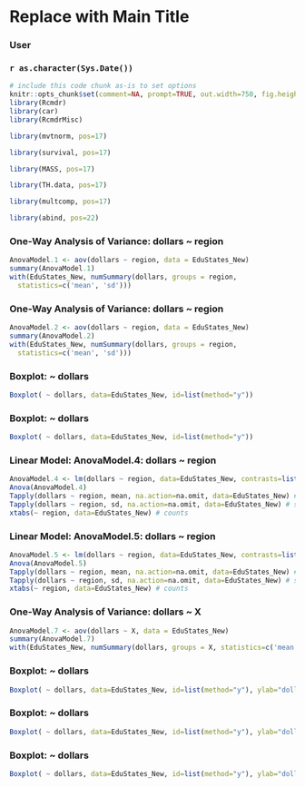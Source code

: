 <!-- R Commander Markdown Template -->

Replace with Main Title
=======================

### User

### `r as.character(Sys.Date())`

```{r echo=FALSE}
# include this code chunk as-is to set options
knitr::opts_chunk$set(comment=NA, prompt=TRUE, out.width=750, fig.height=8, fig.width=8)
library(Rcmdr)
library(car)
library(RcmdrMisc)
```

```{r}
library(mvtnorm, pos=17)
```


```{r}
library(survival, pos=17)
```


```{r}
library(MASS, pos=17)
```


```{r}
library(TH.data, pos=17)
```


```{r}
library(multcomp, pos=17)
```


```{r}
library(abind, pos=22)
```



### One-Way Analysis of Variance: dollars ~ region
```{r}
AnovaModel.1 <- aov(dollars ~ region, data = EduStates_New)
summary(AnovaModel.1)
with(EduStates_New, numSummary(dollars, groups = region, 
  statistics=c('mean', 'sd')))
```


### One-Way Analysis of Variance: dollars ~ region
```{r}
AnovaModel.2 <- aov(dollars ~ region, data = EduStates_New)
summary(AnovaModel.2)
with(EduStates_New, numSummary(dollars, groups = region, 
  statistics=c('mean', 'sd')))
```


### Boxplot: ~ dollars
```{r}
Boxplot( ~ dollars, data=EduStates_New, id=list(method="y"))
```


### Boxplot: ~ dollars
```{r}
Boxplot( ~ dollars, data=EduStates_New, id=list(method="y"))
```


### Linear Model: AnovaModel.4: dollars ~ region
```{r}
AnovaModel.4 <- lm(dollars ~ region, data=EduStates_New, contrasts=list(region ="contr.Sum"))
Anova(AnovaModel.4)
Tapply(dollars ~ region, mean, na.action=na.omit, data=EduStates_New) # means
Tapply(dollars ~ region, sd, na.action=na.omit, data=EduStates_New) # std. deviations
xtabs(~ region, data=EduStates_New) # counts
```


### Linear Model: AnovaModel.5: dollars ~ region
```{r}
AnovaModel.5 <- lm(dollars ~ region, data=EduStates_New, contrasts=list(region ="contr.Sum"))
Anova(AnovaModel.5)
Tapply(dollars ~ region, mean, na.action=na.omit, data=EduStates_New) # means
Tapply(dollars ~ region, sd, na.action=na.omit, data=EduStates_New) # std. deviations
xtabs(~ region, data=EduStates_New) # counts
```


### One-Way Analysis of Variance: dollars ~ X
```{r}
AnovaModel.7 <- aov(dollars ~ X, data = EduStates_New)
summary(AnovaModel.7)
with(EduStates_New, numSummary(dollars, groups = X, statistics=c('mean', 'sd')))
```


### Boxplot: ~ dollars
```{r}
Boxplot( ~ dollars, data=EduStates_New, id=list(method="y"), ylab="dollars")
```


### Boxplot: ~ dollars
```{r}
Boxplot( ~ dollars, data=EduStates_New, id=list(method="y"), ylab="dollars")
```


### Boxplot: ~ dollars
```{r}
Boxplot( ~ dollars, data=EduStates_New, id=list(method="y"), ylab="dollars")
```

